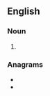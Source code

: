 {{also|ice-caps|ice caps}}

==English==

===Noun===
{{head|en|noun plural form}}

# {{plural of|icecap|lang=en}}

===Anagrams===
* {{l|en|capisce}}
* {{l|en|ipecacs}}